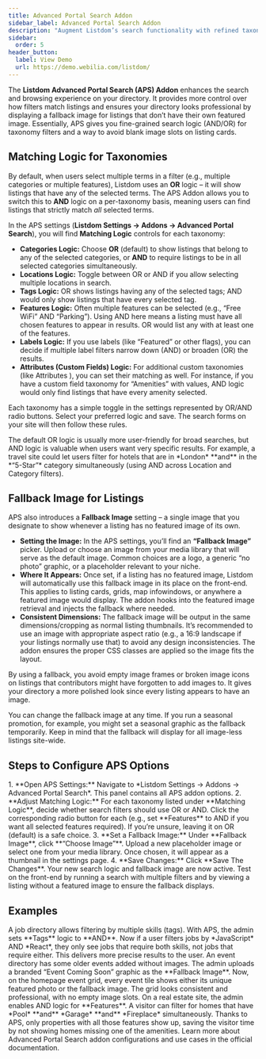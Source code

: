 ```yaml
---
title: Advanced Portal Search Addon
sidebar_label: Advanced Portal Search Addon
description: "Augment Listdom’s search functionality with refined taxonomy matching logic and a custom fallback image for listings without featured images."
sidebar:
  order: 5
header_button:
  label: View Demo
  url: https://demo.webilia.com/listdom/
---
```



The **Listdom Advanced Portal Search (APS) Addon** enhances the search and browsing experience on your directory. It provides more control over how filters match listings and ensures your directory looks professional by displaying a fallback image for listings that don’t have their own featured image. Essentially, APS gives you fine-grained search logic (AND/OR) for taxonomy filters and a way to avoid blank image slots on listing cards.

## Matching Logic for Taxonomies

By default, when users select multiple terms in a filter (e.g., multiple categories or multiple features), Listdom uses an **OR** logic – it will show listings that have any of the selected terms. The APS Addon allows you to switch this to **AND** logic on a per-taxonomy basis, meaning users can find listings that strictly match *all* selected terms. 

In the APS settings (**Listdom Settings → Addons → Advanced Portal Search**), you will find **Matching Logic** controls for each taxonomy:

- **Categories Logic:** Choose **OR** (default) to show listings that belong to any of the selected categories, or **AND** to require listings to be in all selected categories simultaneously.
- **Locations Logic:** Toggle between OR or AND if you allow selecting multiple locations in search.
- **Tags Logic:** OR shows listings having any of the selected tags; AND would only show listings that have every selected tag.
- **Features Logic:** Often multiple features can be selected (e.g., “Free WiFi” AND “Parking”). Using AND here means a listing must have all chosen features to appear in results. OR would list any with at least one of the features.
- **Labels Logic:** If you use labels (like “Featured” or other flags), you can decide if multiple label filters narrow down (AND) or broaden (OR) the results.
- **Attributes (Custom Fields) Logic:** For additional custom taxonomies (like Attributes <Badge text="Pro" />), you can set their matching as well. For instance, if you have a custom field taxonomy for “Amenities” with values, AND logic would only find listings that have every amenity selected.

Each taxonomy has a simple toggle in the settings represented by OR/AND radio buttons. Select your preferred logic and save. The search forms on your site will then follow these rules.

<Aside type="note">The default OR logic is usually more user-friendly for broad searches, but AND logic is valuable when users want very specific results. For example, a travel site could let users filter for hotels that are in *London* **and** in the *“5-Star”* category simultaneously (using AND across Location and Category filters).</Aside>

## Fallback Image for Listings

APS also introduces a **Fallback Image** setting – a single image that you designate to show whenever a listing has no featured image of its own. 

- **Setting the Image:** In the APS settings, you’ll find an **“Fallback Image”** picker. Upload or choose an image from your media library that will serve as the default image. Common choices are a logo, a generic “no photo” graphic, or a placeholder relevant to your niche.
- **Where It Appears:** Once set, if a listing has no featured image, Listdom will automatically use this fallback image in its place on the front-end. This applies to listing cards, grids, map infowindows, or anywhere a featured image would display. The addon hooks into the featured image retrieval and injects the fallback where needed.
- **Consistent Dimensions:** The fallback image will be output in the same dimensions/cropping as normal listing thumbnails. It’s recommended to use an image with appropriate aspect ratio (e.g., a 16:9 landscape if your listings normally use that) to avoid any design inconsistencies. The addon ensures the proper CSS classes are applied so the image fits the layout.

By using a fallback, you avoid empty image frames or broken image icons on listings that contributors might have forgotten to add images to. It gives your directory a more polished look since every listing appears to have an image.

<Aside type="tip">You can change the fallback image at any time. If you run a seasonal promotion, for example, you might set a seasonal graphic as the fallback temporarily. Keep in mind that the fallback will display for all image-less listings site-wide.</Aside>

## Steps to Configure APS Options

<Steps>
1. **Open APS Settings:** Navigate to *Listdom Settings → Addons → Advanced Portal Search*. This panel contains all APS addon options.
2. **Adjust Matching Logic:** For each taxonomy listed under **Matching Logic**, decide whether search filters should use OR or AND. Click the corresponding radio button for each (e.g., set **Features** to AND if you want all selected features required). If you’re unsure, leaving it on OR (default) is a safe choice.
3. **Set a Fallback Image:** Under **Fallback Image**, click **“Choose Image”**. Upload a new placeholder image or select one from your media library. Once chosen, it will appear as a thumbnail in the settings page. 
4. **Save Changes:** Click **Save The Changes**. Your new search logic and fallback image are now active. Test on the front-end by running a search with multiple filters and by viewing a listing without a featured image to ensure the fallback displays.
</Steps>

## Examples

<CardGrid>
  <Card title="Precise Multi-Filter Search">
    A job directory allows filtering by multiple skills (tags). With APS, the admin sets **Tags** logic to **AND**. Now if a user filters jobs by *JavaScript* AND *React*, they only see jobs that require both skills, not jobs that require either. This delivers more precise results to the user.
  </Card>
  <Card title="Cleaner Listing Grid with Fallbacks">
    An event directory has some older events added without images. The admin uploads a branded “Event Coming Soon” graphic as the **Fallback Image**. Now, on the homepage event grid, every event tile shows either its unique featured photo or the fallback image. The grid looks consistent and professional, with no empty image slots.
  </Card>
  <Card title="Combining Filters with AND Logic">
    On a real estate site, the admin enables AND logic for **Features**. A visitor can filter for homes that have *Pool* **and** *Garage* **and** *Fireplace* simultaneously. Thanks to APS, only properties with all those features show up, saving the visitor time by not showing homes missing one of the amenities.
  </Card>
</CardGrid>

<LinkCard href="https://listdom.net/products/listdom-advanced-portal-search-addon" title="Advanced Portal Search Addon Guide">
  Learn more about Advanced Portal Search addon configurations and use cases in the official documentation.
</LinkCard>
